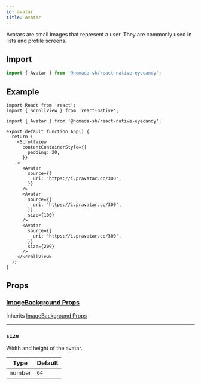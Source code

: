 ```yaml
---
id: avatar
title: Avatar
---
```


Avatars are small images that represent a user. They are commonly used in lists and profile screens.

## Import

```jsx
import { Avatar } from '@nomada-sh/react-native-eyecandy';
```

## Example

```SnackPlayer name=RN%20Eyecandy%20Avatar
import React from 'react';
import { ScrollView } from 'react-native';

import { Avatar } from '@nomada-sh/react-native-eyecandy';

export default function App() {
  return (
    <ScrollView
      contentContainerStyle={{
        padding: 20,
      }}
    >
      <Avatar
        source={{
          uri: 'https://i.pravatar.cc/300',
        }}
      />
      <Avatar
        source={{
          uri: 'https://i.pravatar.cc/300',
        }}
        size={100}
      />
      <Avatar
        source={{
          uri: 'https://i.pravatar.cc/300',
        }}
        size={200}
      />
    </ScrollView>
  );
}
```

<!-- ![Avatar](../assets/components/avatar.png) -->

## Props

### [ImageBackground Props](https://reactnative.dev/docs/imagebackground#props)

Inherits [ImageBackground Props](https://reactnative.dev/docs/imagebackground#props)

---

### `size`

Width and height of the avatar.

| Type   | Default |
| ------ | ------- |
| number | `64`    |
